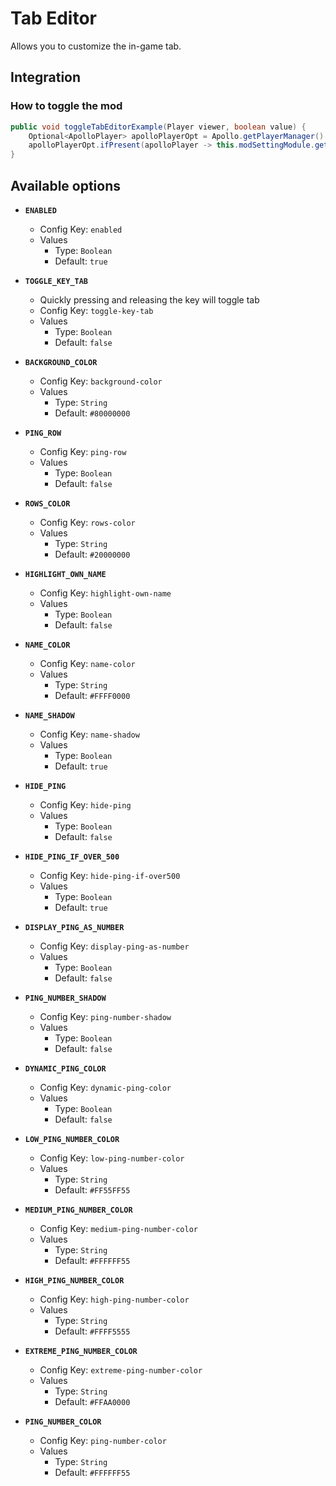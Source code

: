 # Tab Editor

Allows you to customize the in-game tab.

## Integration

### How to toggle the mod

```java
public void toggleTabEditorExample(Player viewer, boolean value) {
    Optional<ApolloPlayer> apolloPlayerOpt = Apollo.getPlayerManager().getPlayer(viewer.getUniqueId());
    apolloPlayerOpt.ifPresent(apolloPlayer -> this.modSettingModule.getOptions().set(apolloPlayer, ModTab.ENABLED, value));
}
```

## Available options

- __`ENABLED`__
    - Config Key: `enabled`
    - Values
        - Type: `Boolean`
        - Default: `true`

- __`TOGGLE_KEY_TAB`__
    - Quickly pressing and releasing the key will toggle tab
    - Config Key: `toggle-key-tab`
    - Values
        - Type: `Boolean`
        - Default: `false`

- __`BACKGROUND_COLOR`__
    - Config Key: `background-color`
    - Values
        - Type: `String`
        - Default: `#80000000`

- __`PING_ROW`__
    - Config Key: `ping-row`
    - Values
        - Type: `Boolean`
        - Default: `false`

- __`ROWS_COLOR`__
    - Config Key: `rows-color`
    - Values
        - Type: `String`
        - Default: `#20000000`

- __`HIGHLIGHT_OWN_NAME`__
    - Config Key: `highlight-own-name`
    - Values
        - Type: `Boolean`
        - Default: `false`

- __`NAME_COLOR`__
    - Config Key: `name-color`
    - Values
        - Type: `String`
        - Default: `#FFFF0000`

- __`NAME_SHADOW`__
    - Config Key: `name-shadow`
    - Values
        - Type: `Boolean`
        - Default: `true`

- __`HIDE_PING`__
    - Config Key: `hide-ping`
    - Values
        - Type: `Boolean`
        - Default: `false`

- __`HIDE_PING_IF_OVER_500`__
    - Config Key: `hide-ping-if-over500`
    - Values
        - Type: `Boolean`
        - Default: `true`

- __`DISPLAY_PING_AS_NUMBER`__
    - Config Key: `display-ping-as-number`
    - Values
        - Type: `Boolean`
        - Default: `false`

- __`PING_NUMBER_SHADOW`__
    - Config Key: `ping-number-shadow`
    - Values
        - Type: `Boolean`
        - Default: `false`

- __`DYNAMIC_PING_COLOR`__
    - Config Key: `dynamic-ping-color`
    - Values
        - Type: `Boolean`
        - Default: `false`

- __`LOW_PING_NUMBER_COLOR`__
    - Config Key: `low-ping-number-color`
    - Values
        - Type: `String`
        - Default: `#FF55FF55`

- __`MEDIUM_PING_NUMBER_COLOR`__
    - Config Key: `medium-ping-number-color`
    - Values
        - Type: `String`
        - Default: `#FFFFFF55`

- __`HIGH_PING_NUMBER_COLOR`__
    - Config Key: `high-ping-number-color`
    - Values
        - Type: `String`
        - Default: `#FFFF5555`

- __`EXTREME_PING_NUMBER_COLOR`__
    - Config Key: `extreme-ping-number-color`
    - Values
        - Type: `String`
        - Default: `#FFAA0000`

- __`PING_NUMBER_COLOR`__
    - Config Key: `ping-number-color`
    - Values
        - Type: `String`
        - Default: `#FFFFFF55`

